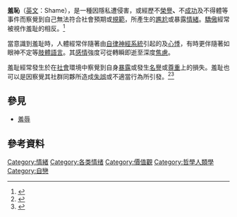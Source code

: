 {{情绪侧栏}}
{{Other uses list|一种情感
|一部于2011年上映的电影|羞耻 (电影)
|一款于2012年发售的游戏|羞辱 (游戏)
|一部于2015年挪威的電視劇|羞耻 (电视剧)
}}
'''羞恥'''（[[英文|英文]]：Shame），是一種因隱私遭侵害，或經歷不[[榮譽|榮譽]]'''、'''不[[成功|成功]]及不得體等事件而察覺到自己無法符合社會預期或[[社會規範|規範]]，所產生的[[尷尬|尷尬]]或暴露[[情緒|情緒]]。[[驕傲|驕傲]]經常被視作羞耻的相反。<ref>{{Literatur|Autor=Stefan Brunhoeber|Titel=Kognitive Verhaltenstherapie bei Körperdysmorpher Störung: Ein Therapiemanual|Hrsg=|Sammelwerk=|Band=|Nummer=|Auflage=|Verlag=Hogrefe|Ort=|Datum=2017|Seiten=136|ISBN=9783840922138|Online={{Google Buch| BuchID=hjrYL0k9beQC|Seite=136}}}}</ref>

當意識到羞耻時，人體經常伴隨著由[[自律神經系統|自律神經系統]]引起的{{Link-en|臉紅|Blushing}}及[[心悸|心悸]]，有時更伴隨著如眼神不定等[[肢體語言|肢體語言]]。其[[感情|感情]]強度可從轉瞬即逝至深度[[焦慮|焦慮]]。 

羞耻經常發生於在[[社會|社會]]環境中察覺到自身[[裸體|暴露]]或發生[[名譽|名譽]]或[[尊重|尊重]]上的損失。羞耻也可以是因察覺其社群同夥所造成[[失誤|失誤]]或不適當行為所引發。<ref>{{Cite news|url=https://www.n-tv.de/wissen/Fremdschaemen-kann-wehtun-article3098111.html|title=Fremdschämen kann wehtun|last=Nachrichtenfernsehen|first=n-tv|newspaper=n-tv.de|accessdate=2018-01-05|language=de|archive-date=2017-10-12|archive-url=https://web.archive.org/web/20171012074919/http://www.n-tv.de/wissen/Fremdschaemen-kann-wehtun-article3098111.html|dead-url=no}}</ref><ref>{{Cite journal|title=Your Flaws Are My Pain: Linking Empathy To Vicarious Embarrassment|url=http://journals.plos.org/plosone/article?id=10.1371/journal.pone.0018675|last=Krach|first=Sören|last2=Cohrs|first2=Jan Christopher|date=2011-04-13|journal=PLOS ONE|issue=4|doi=10.1371/journal.pone.0018675|volume=6|pages=e18675|issn=1932-6203|last3=Loebell|first3=Nicole Cruz de Echeverría|last4=Kircher|first4=Tilo|last5=Sommer|first5=Jens|last6=Jansen|first6=Andreas|last7=Paulus|first7=Frieder Michel|access-date=2020-09-17|archive-date=2020-08-27|archive-url=https://web.archive.org/web/20200827232545/https://journals.plos.org/plosone/article?id=10.1371%2Fjournal.pone.0018675|dead-url=no}}</ref>

== 參見 ==
* [[羞辱|羞辱]]

== 參考資料 ==
{{Reflist}}

{{emotion-footer}}
{{心理操縱}}
{{Authority control}}

[[Category:情緒|Category:情緒]]
[[Category:各类情绪|Category:各类情绪]]
[[Category:價值觀|Category:價值觀]]
[[Category:哲學人類學|Category:哲學人類學]]
[[Category:自戀|Category:自戀]]